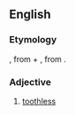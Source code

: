 ==English==

===Etymology===
{{der|en|grc|ἀγόμφιος||without molars}}, from {{m|grc|ἀ-||not}} + {{m|grc|γομφίος||molar}}, from {{m|grc|γόμφος}}.

===Adjective===
{{en-adj|-}}

# [[toothless]]